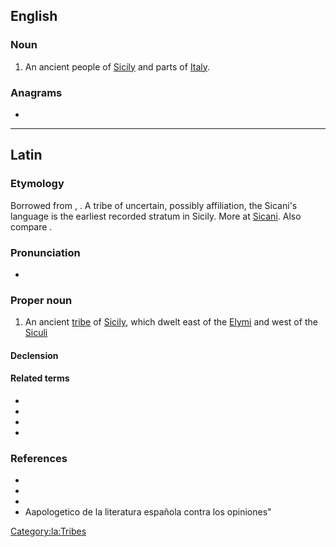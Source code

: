 {{also|sicani}}
==English==

===Noun===
{{wikipedia}}
{{en-plural noun}}

# {{lb|en|historical}} An ancient people of [[Sicily]] and parts of [[Italy]].

===Anagrams===
* {{anagrams|en|a=aciins|Sinaic|anisic|casini}}
{{C|en|Tribes|Sicily}}

----

==Latin==

===Etymology===
Borrowed from {{bor|la|grc|Σῑκᾰνοί}}, {{m|grc|Σικανός}}.  A {{der|la|ine-pro|-}} tribe of uncertain, possibly {{der|la|xlg|-}} affiliation, the Sicani's language is the earliest recorded stratum in Sicily.  More at [[w:Sicani#History|Sicani]].  Also compare {{cog|grc|Σικελός}}.

===Pronunciation===
* {{la-IPA|Sicānī}}

===Proper noun===
{{la-proper noun|Sicānī<2>|g=m}}

# An ancient [[tribe]] of [[Sicily]], which dwelt east of the [[Elymi]] and west of the [[Siculi]]

====Declension====
{{la-ndecl|Sicānī<2>}}

====Related terms====
* {{l|la|Sīcania}}
* {{l|la|Sīcanius}}
* {{l|la|Sīcanis}}
* {{l|la|Sicānus}}

===References===
* {{R:L&S}}
* {{R:Gaffiot}}
* {{R:Smith's Geography}}
* Aapologetico de la literatura española contra los opiniones"

[[Category:la:Tribes]]